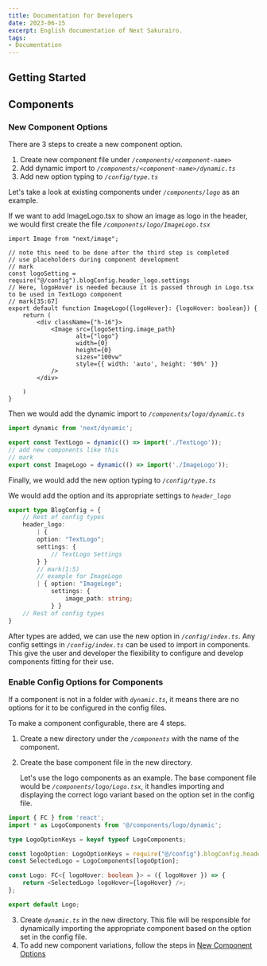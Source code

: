 ```yaml
---
title: Documentation for Developers
date: 2023-06-15
excerpt: English documentation of Next Sakurairo.
tags:
- Documentation
---
```


## Getting Started


## Components

### New Component Options

There are 3 steps to create a new component option.

1. Create new component file under _`/components/<component-name>`_
2. Add dynamic import to _`/components/<component-name>/dynamic.ts`_
3. Add new option typing to _`/config/type.ts`_

Let's take a look at existing components under _`/components/logo`_ as an example.

If we want to add ImageLogo.tsx to show an image as logo in the header, we would first create the file _`/components/logo/ImageLogo.tsx`_

```tsx /components/logo/ImageLogo.tsx
import Image from "next/image";

// note this need to be done after the third step is completed
// use placeholders during component development
// mark
const logoSetting = require("@/config").blogConfig.header_logo.settings
// Here, logoHover is needed because it is passed through in Logo.tsx to be used in TextLogo component
// mark[35:67]
export default function ImageLogo({logoHover}: {logoHover: boolean}) {
    return (
        <div className={"h-16"}>
            <Image src={logoSetting.image_path}
                   alt={"logo"}
                   width={0}
                   height={0}
                   sizes="100vw"
                   style={{ width: 'auto', height: '90%' }}
            />
        </div>

    )
}
```

Then we would add the dynamic import to _`/components/logo/dynamic.ts`_

```ts /components/logo/dynamic.ts
import dynamic from 'next/dynamic';

export const TextLogo = dynamic(() => import('./TextLogo'));
// add new components like this
// mark
export const ImageLogo = dynamic(() => import('./ImageLogo'));
```

Finally, we would add the new option typing to _`/config/type.ts`_

We would add the option and its appropriate settings to _`header_logo`_
```ts /config/type.ts
export type BlogConfig = {
    // Rest of config types
    header_logo:
        | {
        option: "TextLogo";
        settings: {
            // TextLogo Settings
        } }
        // mark(1:5)
        // example for ImageLogo
        | { option: "ImageLogo";
            settings: {
                image_path: string;
            } }
    // Rest of config types
}
```

After types are added, we can use the new option in _`/config/index.ts`_. Any config settings in _`/config/index.ts`_ can be used to import in components. This give the user and developer the flexibility to configure and develop components fitting for their use.

### Enable Config Options for Components

If a component is not in a folder with _`dynamic.ts`_, it means there are no options for it to be configured in the config files.

To make a component configurable, there are 4 steps.

1. Create a new directory under the _`/components`_ with the name of the component.
2. Create the base component file in the new directory.

    Let's use the logo components as an example. The base component file would be _`/components/logo/Logo.tsx`_, it handles importing and displaying the correct logo variant based on the option set in the config file.

```typescript /components/logo/Logo.tsx
import { FC } from 'react';
import * as LogoComponents from '@/components/logo/dynamic';

type LogoOptionKeys = keyof typeof LogoComponents;

const logoOption: LogoOptionKeys = require("@/config").blogConfig.header_logo.option;
const SelectedLogo = LogoComponents[logoOption];

const Logo: FC<{ logoHover: boolean }> = ({ logoHover }) => {
    return <SelectedLogo logoHover={logoHover} />;
};

export default Logo;
```

3. Create _`dynamic.ts`_ in the new directory. This file will be responsible for dynamically importing the appropriate component based on the option set in the config file.
4. To add new component variations, follow the steps in [New Component Options](#new-component-options)